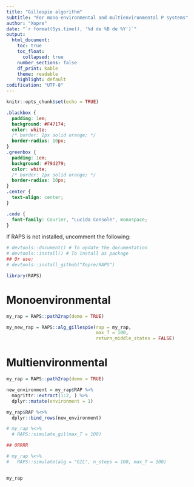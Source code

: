 ```yaml
---
title: "Gillespie algorithm"
subtitle: "For mono-environmental and multienvironmental P systems"
author: "Xopre"
date: "`r format(Sys.time(), '%d de %B de %Y')`"
output: 
  html_document:
    toc: true
    toc_float: 
      collapsed: true
    number_sections: false 
    df_print: kable
    theme: readable
    highlight: default 
codification: "UTF-8"
---
```


```r
knitr::opts_chunk$set(echo = TRUE)
```

```css
.blackbox {
  padding: 1em;
  background: #F47174;
  color: white;
  /* border: 2px solid orange; */
  border-radius: 10px;
}
.greenbox {
  padding: 1em;
  background: #79d279;
  color: white;
  /* border: 2px solid orange; */
  border-radius: 10px;
}
.center {
  text-align: center;
}

.code {
  font-family: Courier, "Lucida Console", monospace;
}
```

If RAPS is not installed, uncomment the following:
```r
# devtools::document() # To update the documentation
# devtools::install() # To install as package
## Or use:
# devtools::install_github("Xopre/RAPS")
```

```r
library(RAPS)
```

# Monoenvironmental
```r
my_rap = RAPS::path2rap(demo = TRUE)
```

```r
my_new_rap = RAPS::alg_gillespie(rap = my_rap,
                                 max_T = 100,
                                 return_middle_states = FALSE)
```
# Multienvironmental
```r
my_rap = RAPS::path2rap(demo = TRUE)

new_environment = my_rap$RAP %>%
  magrittr::extract(1:2, ) %>%
  dplyr::mutate(environment = 1)

my_rap$RAP %<>%
  dplyr::bind_rows(new_environment)
```

```r
# my_rap %<>%
  # RAPS::simulate_gil(max_T = 100)

## ORRRR

# my_rap %<>%
#   RAPS::simulate(alg = "GIL", n_steps = 100, max_T = 100)


my_rap
```


